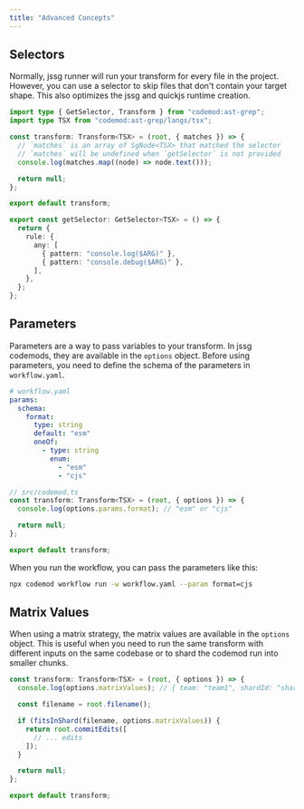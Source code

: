 ```yaml
---
title: "Advanced Concepts"
---
```


## Selectors

Normally, jssg runner will run your transform for every file in the project. However, you can use a selector to skip files that don't contain your target shape. This also optimizes the jssg and quickjs runtime creation.

```ts
import type { GetSelector, Transform } from "codemod:ast-grep";
import type TSX from "codemod:ast-grep/langs/tsx";

const transform: Transform<TSX> = (root, { matches }) => {
  // `matches` is an array of SgNode<TSX> that matched the selector
  // `matches` will be undefined when `getSelector` is not provided
  console.log(matches.map((node) => node.text()));

  return null;
};

export default transform;

export const getSelector: GetSelector<TSX> = () => {
  return {
    rule: {
      any: [
        { pattern: "console.log($ARG)" },
        { pattern: "console.debug($ARG)" },
      ],
    },
  };
};
```

## Parameters

Parameters are a way to pass variables to your transform. In jssg codemods, they are available in the `options` object. Before using parameters, you need to define the schema of the parameters in `workflow.yaml`.

```yaml
# workflow.yaml
params:
  schema:
    format:
      type: string
      default: "esm"
      oneOf:
        - type: string
          enum:
            - "esm"
            - "cjs"
```

```ts
// src/codemod.ts
const transform: Transform<TSX> = (root, { options }) => {
  console.log(options.params.format); // "esm" or "cjs"

  return null;
};

export default transform;
```

When you run the workflow, you can pass the parameters like this:

```bash
npx codemod workflow run -w workflow.yaml --param format=cjs
```

## Matrix Values

When using a matrix strategy, the matrix values are available in the `options` object. This is useful when you need to run the same transform with different inputs on the same codebase or to shard the codemod run into smaller chunks.

```ts
const transform: Transform<TSX> = (root, { options }) => {
  console.log(options.matrixValues); // { team: "team1", shardId: "shard1" }

  const filename = root.filename();

  if (fitsInShard(filename, options.matrixValues)) {
    return root.commitEdits([
      // ... edits
    ]);
  }

  return null;
};

export default transform;
```